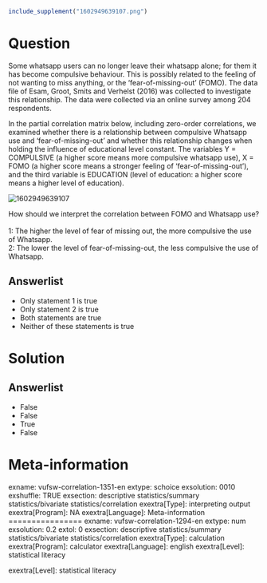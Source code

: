```{r, echo = FALSE, results = "hide"}
include_supplement("1602949639107.png")
```

Question
========
Some whatsapp users can no longer leave their whatsapp alone; for them
it has become compulsive behaviour. This is possibly related to the
feeling of not wanting to miss anything, or the 'fear-of-missing-out'
(FOMO). The data file of Esam, Groot, Smits and Verhelst (2016) was
collected to investigate this relationship. The data were collected via
an online survey among 204 respondents.  
  
In the partial correlation matrix below, including zero-order
correlations, we examined whether there is a relationship between
compulsive Whatsapp use and 'fear-of-missing-out' and whether this
relationship changes when holding the influence of educational level
constant. The variables Y = COMPULSIVE (a higher score means more
compulsive whatsapp use), X = FOMO (a higher score means a stronger
feeling of 'fear-of-missing-out'), and the third variable is EDUCATION
(level of education: a higher score means a higher level of
education).  
  
<img src="1602949639107.png" class="fr-fic fr-dii tvcss_2"
alt="1602949639107" />  
  
How should we interpret the correlation between FOMO and Whatsapp use?  
   
1: The higher the level of fear of missing out, the more compulsive the
use of Whatsapp.  
2: The lower the level of fear-of-missing-out, the less compulsive the
use of Whatsapp.

Answerlist
----------
* Only statement 1 is true
* Only statement 2 is true
* Both statements are true
* Neither of these statements is true

Solution
========










Answerlist
----------
* False
* False
* True
* False

Meta-information
================
exname: vufsw-correlation-1351-en
extype: schoice
exsolution: 0010
exshuffle: TRUE
exsection: descriptive statistics/summary statistics/bivariate statistics/correlation
exextra[Type]: interpreting output
exextra[Program]: NA
exextra[Language]: Meta-information
================
exname: vufsw-correlation-1294-en
extype: num
exsolution: 0.2
extol: 0
exsection: descriptive statistics/summary statistics/bivariate statistics/correlation
exextra[Type]: calculation
exextra[Program]: calculator
exextra[Language]: english
exextra[Level]: statistical literacy

exextra[Level]: statistical literacy

